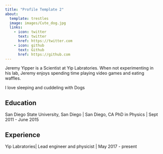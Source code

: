```yaml
---
title: "Profile Template 2"
about:
  template: trestles
  image: images/Cute_dog.jpg
  links:
    - icon: twitter
      text: twitter
      href: https://twitter.com
    - icon: github
      text: Github
      href: https://github.com
---
```


Jeremy Yipper is a Scientist at Yip Labratories. When not experimenting in his lab, Jeremy enjoys spending time playing video games and eating waffles.

I love sleeping and cuddeling with Dogs

## Education

San Diego State University, San Diego | San Diego, CA
PhD in Physics | Sept 2011 - June 2015

## Experience

Yip Labratories| Lead engineer and physicist | May 2017 - present

